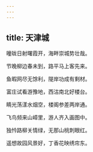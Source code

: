 ```yaml
---
---
---
```

title: 天津城
---



曈昽日射曙霞开，海畔崇城势壮哉。

节晚柳边春未到，路平马上客先来。

鱼暇网尽无馀利，隄岸功成有剩材。

富庄试看游豫地，西沽南北好楼台。

睛光荡漾水烟空，楼阁参差两岸通。

飞鸟频来山嶂里，游人齐入画图中。

独忴路柳关情绿，无那山桃刺眼红。

遥想故园风景好，丁香花映绣帘东。